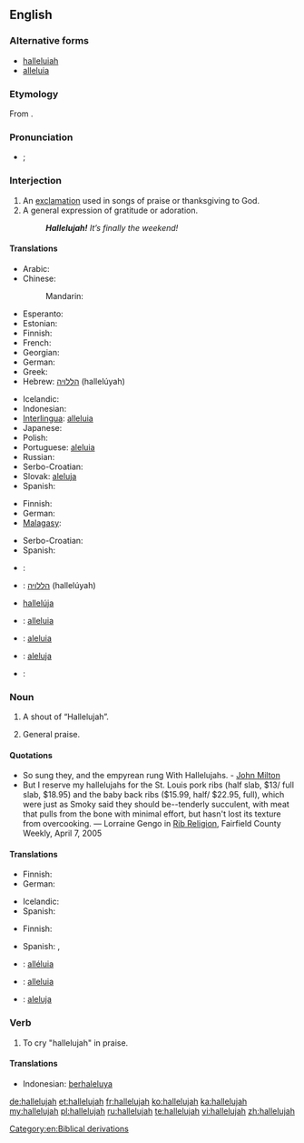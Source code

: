 ==English==

===Alternative forms===
* [[halleluiah]]<!--I don't know this one...--><!-- It's older, I think, and more phonetic --dmh -->
* [[alleluia]]

===Etymology===
From {{etyl|he}} {{term|הללויה|sc=Hebr||Praise [[Yah]]!|lang=he}}.

===Pronunciation===
* {{a|UK}} {{IPA|/ˌhælɪˈluːjə/}}; {{SAMPA|/%h{l.I"lu:.j@/}}

===Interjection===
{{en-interj}}

# An [[exclamation]] used in songs of praise or thanksgiving to God.
# A general expression of gratitude or adoration.
#: '''''Hallelujah!''' It’s finally the weekend!''

====Translations====
{{trans-top|exclamation to praise God}}
* Arabic: {{t|ar|الحمد لله|tr=al-ḥamdu lillaah|sc=Arab}}
* Chinese:
*: Mandarin: {{t|zh|哈利路亚 |tr=hālìlùyà|sc=Hani}}
* Esperanto: {{t|eo|haleluja}}
* Estonian: {{t|et|halleluuja}}
* Finnish: {{t+|fi|halleluja}}
* French: {{t+|fr|alléluia}}
* Georgian: {{t|ka|ალილუია|sc=Geor|xs=Georgian}}
* German: {{t+|de|halleluja}}
* Greek: {{t|el|αλληλούια|tr=alliloúia|sc=Grek}}
* Hebrew: [[הללויה]] (hallelúyah)
{{trans-mid}}
* Icelandic: {{t|is|hallelúja}}
* Indonesian: {{t|id|haleluya}}
* [[Interlingua]]: [[alleluia#Interlingua|alleluia]]
* Japanese: {{t|ja| ハレルヤ|tr=hareruya|sc=Jpan}}
* Polish: {{t+|pl|alleluja}}
* Portuguese: [[aleluia]]
* Russian: {{t+|ru|аллилуйя}}
* Serbo-Croatian: {{t|sh|aleluja}}
* Slovak: [[aleluja]]
* Spanish: {{t-|es|aleluya|f}}
{{trans-bottom}}

{{trans-top|general exclamation of gratitude}}
* Finnish: {{t+|fi|halleluja}}
* German: {{t+|de|Gott sei Dank}}
* [[Malagasy]]: {{t|mg|aleloia}}
{{trans-mid}}
* Serbo-Croatian: {{t|sh|aleluja}}
* Spanish: {{t-|es|aleluya|f}}
{{trans-bottom}}

{{checktrans-top}}
* {{ttbc|fr}}: {{t+|fr|alléluia}}
* {{ttbc|he}}: [[הללויה]] (hallelúyah)
* {{ttbc|is}} [[hallelúja]]
* {{ttbc|ia}}: [[alleluia#Interlingua|alleluia]]
{{trans-mid}}
* {{ttbc|pt}}: [[aleluia]]
* {{ttbc|sk}}: [[aleluja]]
* {{ttbc|es}}: {{t-|es|aleluya|f}}
{{trans-bottom}}

===Noun===
{{en-noun}}

# A shout of “Hallelujah”.
# {{context|plural}} General praise.

====Quotations====
* So sung they, and the empyrean rung With Hallelujahs. - [[w:John Milton|John Milton]]
* But I reserve my hallelujahs for the St. Louis pork ribs (half slab, $13/ full slab, $18.95) and the baby back ribs ($15.99, half/ $22.95, full), which were just as Smoky said they should be--tenderly succulent, with meat that pulls from the bone with minimal effort, but hasn't lost its texture from overcooking. &mdash; Lorraine Gengo in [http://www.fairfieldweekly.com/gbase/Dining/content?oid=oid:106817 Rib Religion], Fairfield County Weekly, April 7, 2005

====Translations====
{{trans-top|shout of Hallelujah}}
* Finnish: {{t+|fi|halleluja}}
* German: {{t+|de|Halleluja|n}}
{{trans-mid}}
* Icelandic: {{t|is|hallelúja|n}}
* Spanish: {{t-|es|aleluya|m}}
{{trans-bottom}}

{{trans-top|general praise}}
* Finnish: {{t-|fi|ylistys}}
{{trans-mid}}
* Spanish: {{t-|es|felicitación|f}},  {{t|es|congratulación|f}}
{{trans-bottom}}

{{checktrans-top}}
* {{ttbc|fr}}: [[alléluia]]
* {{ttbc|ia}}: [[alleluia#Interlingua|alleluia]]
{{trans-mid}}
* {{ttbc|sk}}: [[aleluja]]
{{trans-bottom}}

===Verb===
{{en-verb}}

# {{intransitive}} To cry "hallelujah" in praise.

====Translations====
{{trans-top|to cry "Hallelujah"}}
* Indonesian: [[berhaleluya]]
{{trans-mid}}
{{trans-bottom}}

[[Category:en:Biblical derivations]]

[[de:hallelujah]]
[[et:hallelujah]]
[[fr:hallelujah]]
[[ko:hallelujah]]
[[ka:hallelujah]]
[[my:hallelujah]]
[[pl:hallelujah]]
[[ru:hallelujah]]
[[te:hallelujah]]
[[vi:hallelujah]]
[[zh:hallelujah]]